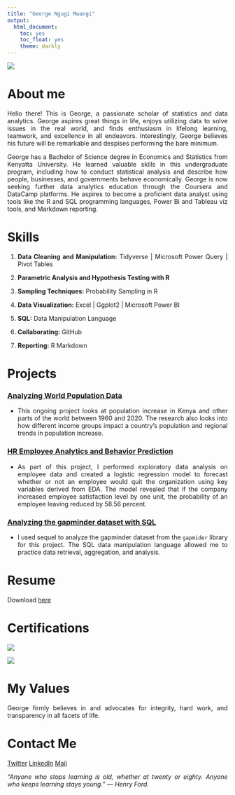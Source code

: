 ```yaml
---
title: "George Ngugi Mwangi"
output:
  html_document:
    toc: yes
    toc_float: yes
    theme: darkly
---
```

<style>
body {
text-align: justify}
</style>

![](graphics/me.jpg)


# About me

Hello there! This is George, a passionate scholar of statistics and data analytics. George aspires great things in life, enjoys utilizing data to solve issues in the real world, and finds enthusiasm in lifelong learning, teamwork, and excellence in all endeavors. Interestingly, George believes his future will be remarkable and despises performing the bare minimum.

George has a Bachelor of Science degree in Economics and Statistics from Kenyatta University. He learned valuable skills in this undergraduate program, including how to conduct statistical analysis and describe how people, businesses, and governments behave economically. George is now seeking further data analytics education through the Coursera and DataCamp platforms. He aspires to become a proficient data analyst using tools like the R and SQL programming languages, Power Bi and Tableau viz tools, and Markdown reporting.

# Skills
<style>
body {
text-align: left}
</style>
1. **Data Cleaning and Manipulation:** Tidyverse | Microsoft Power Query | Pivot Tables

2. **Parametric Analysis and Hypothesis Testing with R**

3. **Sampling Techniques:** Probability Sampling in R

4. **Data Visualization:** Excel | Ggplot2 | Microsoft Power BI

5. **SQL:** Data Manipulation Language

6. **Collaborating:** GitHub

7. **Reporting:** R Markdown

<style>
body {
text-align: justify}
</style>
# Projects

### [Analyzing World Population Data](content/script.html)
* This ongoing project looks at population increase in Kenya and other parts of the world between 1960 and 2020. The research also looks into how different income groups impact a country's population and regional trends in population increase.

### [HR Employee Analytics and Behavior Prediction](content/Project_Report.html)
* As part of this project, I performed exploratory data analysis on employee data and created a logistic regression model to forecast whether or not an employee would quit the organization using key variables derived from EDA. The model revealed that if the company increased employee satisfaction level by one unit, the probability of an employee leaving reduced by 58.56 percent.

### [Analyzing the gapminder dataset with SQL](content/working-with-the-gapminder-dataset.html)
* I used sequel to analyze the gapminder dataset from the `gapmider` library for this project. The SQL data manipulation language allowed me to practice data retrieval, aggregation, and analysis.

# Resume

Download [here](content/Profile.pdf)

# Certifications
![](graphics/foundation.jpg)

![](graphics/ask.jpg)

# My Values
George firmly believes in and advocates for integrity, hard work, and transparency in all facets of life.

# Contact Me
[Twitter](https://twitter.com/mwangi__george)       [LinkedIn](https://www.linkedin.com/in/georgemwangikenya)       [Mail](mailto:mwangigeorge648@gmail.com)

*“Anyone who stops learning is old, whether at twenty or eighty. Anyone who keeps learning stays young.” ― Henry Ford.*
